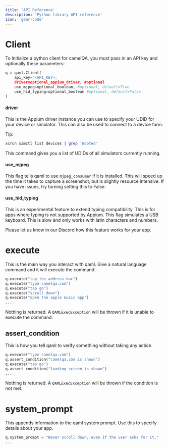 ```yaml
---
title: 'API Reference'
description: 'Python library API reference'
icon: 'gear-code'
---
```


# Client
To Initialize a python client for camelQA, you must pass in an API key and optionally these parameters:

```python
q = qaml.Client(
    api_key="<API_KEY>, 
    driver=optional_appium_driver, #optional
    use_mjpeg=optional_boolean, #optional, default=True
    use_hid_typing=optional_boolean #optional, default=False
)
```
#### driver
This is the Appium driver instance you can use to specify your UDID for your device or simulator. This can also be used to connect to a device farm.

Tip: 
```bash
xcrun simctl list devices | grep 'Booted'
```
This command gives you a list of UDIDs of all simulators currently running.

#### use_mjpeg
This flag tells qaml to use `mjpeg_consumer` if it is installed. This will speed up the time it takes to capture a screenshot, but is slightly resource intensive. If you have issues, try turning setting this to False.

#### use_hid_typing
This is an experimental feature to extend typing compatibility. This is for apps where typing is not supported by Appium. This flag simulates a USB keyboard. This is slow and only works with latin characters and numbers.

Please let us know in our Discord how this feature works for your app. 

# execute
This is the main way you interact with qaml. Give a natural language command and it will execute the command. 

```python
q.execute("tap the address bar")
q.execute("type camelqa.com")
q.execute("tap go")
q.execute("scroll down")
q.execute("open the apple music app")
...
```

Nothing is returned. A `QAMLExecException` will be thrown if it is unable to execute the command.

## assert_condition
This is how you tell qaml to verify something without taking any action. 

```python
q.execute("type camelqa.com")
q.assert_condition("camelqa.com is shown")
q.execute("tap go")
q.assert_condition("loading screen is shown")
...
```

Nothing is returned. A `QAMLExecException` will be thrown if the condition is not met.

# system_prompt
This appends information to the qaml system prompt. Use this to specify details about your app. 

```python
q.system_prompt = "Never scroll down, even if the user asks for it."
...
```